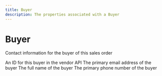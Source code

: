```yaml
---
title: Buyer
description: The properties associated with a Buyer
---
```


Buyer
===============================================
Contact information for the buyer of this sales order

<Reference>
  <Field name="buyer_id" type="string" nullable={true}>
    <Description>
      An ID for this buyer in the vendor API
    </Description>
  </Field>
  <Field name="email" type="string" nullable={true}>
    <Description>
      The primary email address of the buyer
    </Description>
  </Field>
  <Field name="name" type="string" nullable={true}>
    <Description>
      The full name of the buyer
    </Description>
  </Field>
  <Field name="phone" type="string" nullable={true}>
    <Description>
      The primary phone number of the buyer
    </Description>
  </Field>
</Reference>